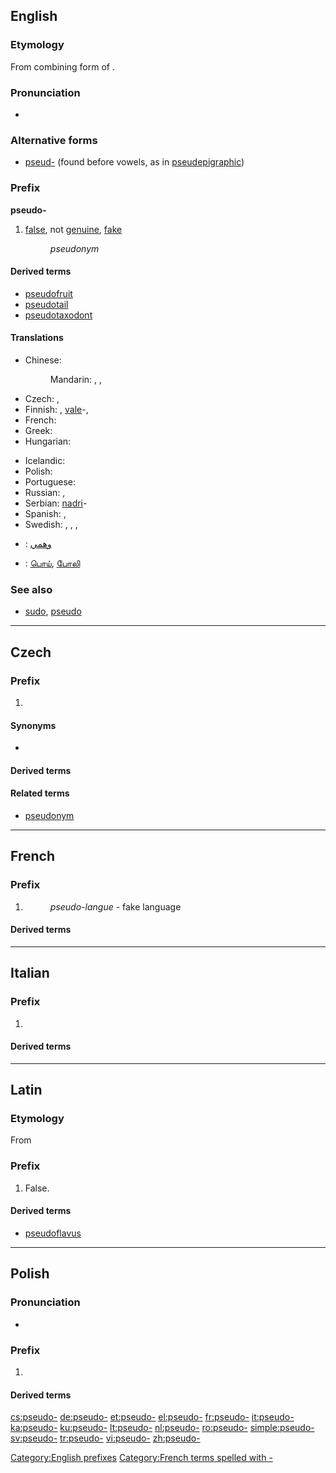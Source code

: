 {{also|pseudo}}
==English==

===Etymology===
From combining form of {{etyl|grc|en}} {{term|ψευδής||false, lying|tr=pseudēs|lang=grc}}.

===Pronunciation===
* {{IPA|/sudo/}}

===Alternative forms===
* [[pseud-]] (found before vowels, as in [[pseudepigraphic]])

===Prefix===
'''pseudo-'''

# [[false]], not [[genuine]], [[fake]]
#: ''pseudonym''

====Derived terms====
{{prefixsee|en}}
* [[pseudofruit]]
* [[pseudotail]]
* [[pseudotaxodont]]

====Translations====
{{trans-top|not genuine}}
* Chinese:
*: Mandarin: {{t+|cmn|假|alt=假的-|tr=jiǎ de-|sc=Hani}}, {{t|cmn|虛擬|alt=虛擬的-|sc=Hani}}, {{t+|cmn|虚拟|alt=虚拟的-|tr=xūnǐ de-|sc=Hani}}
* Czech: {{t|cs|pa-}}, {{t+|cs|pseudo-}}
* Finnish: {{t|fi|sala-}}, [[vale]]-, {{t|fi|pseudo-}}
* French: {{t+|fr|pseudo-}}
* Greek: {{t+|el|ψευδο-|tr=pseudo-|sc=Grek}}
* Hungarian: {{t+|hu|ál}}
{{trans-mid}}
* Icelandic: {{t|is|gervi-}}
* Polish: {{t|pl|pseudo-}}
* Portuguese: {{t|pt|pseudo-}}
* Russian: {{t+|ru|псевдо-|tr=psevdo-}}, {{t|ru|лже-|tr=lže-}}
* Serbian: [[nadri]]-
* Spanish: {{t|es|pseudo-}}, {{t|es|seudo-}}
* Swedish: {{t|sv|falsk-}}, {{t|sv|fusk-}}, {{t+|sv|pseudo-}}, {{t+|sv|kvasi-}}
{{trans-bottom}}

{{checktrans-top}}
* {{ttbc|ar}}: [[وهمي]]
* {{ttbc|ta}}: [[பொய்]], [[போலி]]
{{trans-bottom}}

===See also===
* [[sudo]], [[pseudo]]

[[Category:English prefixes]]

----

==Czech==

===Prefix===
{{cs-pref}}

# {{l/en|pseudo-}}

====Synonyms====
* {{l/cs|pa-}}

====Derived terms====
{{prefixsee|cs}}

====Related terms====
* [[pseudonym]]

----

==French==

===Prefix===
{{head|fr|prefix}}

# {{l/en|pseudo-}}
#: ''pseudo-langue'' - fake language

====Derived terms====
{{prefixsee|fr}}

[[Category:French terms spelled with -]]

----

==Italian==

===Prefix===
{{head|it|prefix}}

# {{l/en|pseudo-}}

====Derived terms====
{{prefixsee|it}}

----

==Latin==

===Etymology===
From {{etyl|grc|la}} {{term|ψευδής|gloss=lying, false|lang=grc}}

===Prefix===
{{head|la|prefix}}

# False.

====Derived terms====
{{prefixsee|la}}
* [[pseudoflavus]]

----

==Polish==

===Pronunciation===
* {{IPA|/ˈps̪ɛwd̪ɔ/|lang=pl}}

===Prefix===
{{head|pl|prefix}}

# {{l/en|pseudo-}}

====Derived terms====
{{prefixsee|pl}}

[[cs:pseudo-]]
[[de:pseudo-]]
[[et:pseudo-]]
[[el:pseudo-]]
[[fr:pseudo-]]
[[it:pseudo-]]
[[ka:pseudo-]]
[[ku:pseudo-]]
[[lt:pseudo-]]
[[nl:pseudo-]]
[[ro:pseudo-]]
[[simple:pseudo-]]
[[sv:pseudo-]]
[[tr:pseudo-]]
[[vi:pseudo-]]
[[zh:pseudo-]]